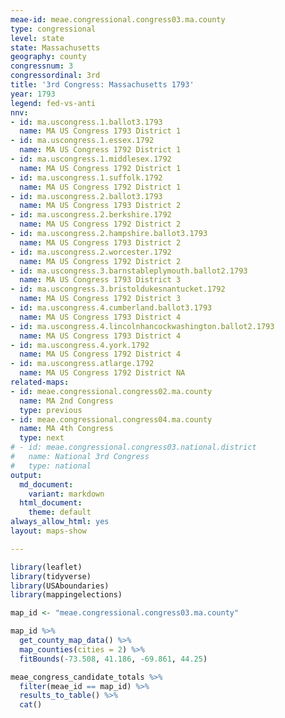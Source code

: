 ```yaml
---
meae-id: meae.congressional.congress03.ma.county
type: congressional
level: state
state: Massachusetts
geography: county
congressnum: 3
congressordinal: 3rd
title: '3rd Congress: Massachusetts 1793'
year: 1793
legend: fed-vs-anti
nnv:
- id: ma.uscongress.1.ballot3.1793
  name: MA US Congress 1793 District 1
- id: ma.uscongress.1.essex.1792
  name: MA US Congress 1792 District 1
- id: ma.uscongress.1.middlesex.1792
  name: MA US Congress 1792 District 1
- id: ma.uscongress.1.suffolk.1792
  name: MA US Congress 1792 District 1
- id: ma.uscongress.2.ballot3.1793
  name: MA US Congress 1793 District 2
- id: ma.uscongress.2.berkshire.1792
  name: MA US Congress 1792 District 2
- id: ma.uscongress.2.hampshire.ballot3.1793
  name: MA US Congress 1793 District 2
- id: ma.uscongress.2.worcester.1792
  name: MA US Congress 1792 District 2
- id: ma.uscongress.3.barnstableplymouth.ballot2.1793
  name: MA US Congress 1793 District 3
- id: ma.uscongress.3.bristoldukesnantucket.1792
  name: MA US Congress 1792 District 3
- id: ma.uscongress.4.cumberland.ballot3.1793
  name: MA US Congress 1793 District 4
- id: ma.uscongress.4.lincolnhancockwashington.ballot2.1793
  name: MA US Congress 1793 District 4
- id: ma.uscongress.4.york.1792
  name: MA US Congress 1792 District 4
- id: ma.uscongress.atlarge.1792
  name: MA US Congress 1792 District NA
related-maps:
- id: meae.congressional.congress02.ma.county
  name: MA 2nd Congress
  type: previous
- id: meae.congressional.congress04.ma.county
  name: MA 4th Congress
  type: next
# - id: meae.congressional.congress03.national.district
#   name: National 3rd Congress
#   type: national
output:
  md_document:
    variant: markdown
  html_document:
    theme: default
always_allow_html: yes
layout: maps-show

---
```


```r
library(leaflet)
library(tidyverse)
library(USAboundaries)
library(mappingelections)

map_id <- "meae.congressional.congress03.ma.county"
```

<div class="map">

```r
map_id %>%
  get_county_map_data() %>%
  map_counties(cities = 2) %>% 
  fitBounds(-73.508, 41.186, -69.861, 44.25)
```

</div>

<div class="results-table">

```r
meae_congress_candidate_totals %>% 
  filter(meae_id == map_id) %>% 
  results_to_table() %>%
  cat()
```

</div>
